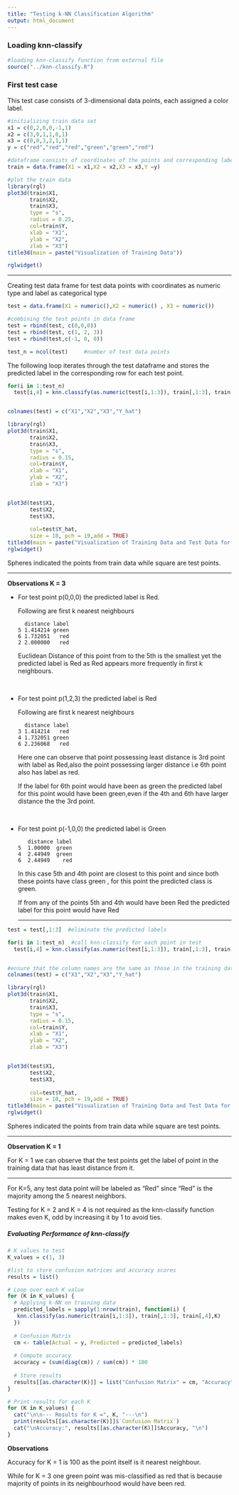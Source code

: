 ```yaml
---
title: "Testing k-NN Classification Algorithm"
output: html_document
---
```


### Loading knn-classify

```r
#loading knn-classify function from external file
source("../knn-classify.R")  
```

### First test case

This test case consists of 3-dimensional data points, each assigned a color label.

```r
#initializing train data set 
x1 = c(0,2,0,0,-1,1) 
x2 = c(3,0,1,1,0,1) 
x3 = c(0,0,3,2,1,1)
y = c("red","red","red","green","green","red")

#dataframe consists of coordinates of the points and corresponding label of each point
train = data.frame(X1 = x1,X2 = x2,X3 = x3,Y =y)

```

```r
#plot the train data 
library(rgl)
plot3d(train$X1,
       train$X2,
       train$X3,
       type = "s",
       radius = 0.25,
       col=train$Y,
       xlab = "X1",
       ylab = "X2",
       zlab = "X3")
title3d(main = paste("Visualization of Training Data"))

rglwidget()

```

<hr>

Creating test data frame for test data points with coordinates as numeric type and label as categorical type

```r
test = data.frame(X1 = numeric(),X2 = numeric() , X3 = numeric())

#combining the test points in data frame
test = rbind(test, c(0,0,0))
test = rbind(test, c(1, 2, 3))
test = rbind(test,c(-1, 0, 0))

test_n = ncol(test)     #number of test data points

```

The following loop iterates through the test dataframe and stores the predicted label in the corresponding row for each test point.

```r
for(i in 1:test_n)
  test[i,4] = knn.classify(as.numeric(test[i,1:3]), train[,1:3], train[,4],3)


colnames(test) = c("X1","X2","X3","Y_hat")
```

```r
library(rgl)
plot3d(train$X1,
       train$X2,
       train$X3,
       type = "s",
       radius = 0.15,
       col=train$Y,
       xlab = "X1",
       ylab = "X2",
       zlab = "X3")


plot3d(test$X1,
       test$X2,
       test$X3,
       
       col=test$Y_hat,
       size = 10, pch = 19,add = TRUE)
title3d(main = paste("Visualization of Training Data and Test Data for K =", 3))
rglwidget()


```

Spheres indicated the points from train data while square are test points.

<hr>

**Observations K = 3**

-   For test point p(0,0,0) the predicted label is Red.

    Following are first k nearest neighbours

    ```         
      distance label 
    5 1.414214 green 
    6 1.732051   red 
    2 2.000000   red
    ```

    Euclidean Distance of this point from to the 5th is the smallest yet the predicted label is Red as Red appears more frequently in first k neighbours.

    <br>

-   For test point p(1,2,3) the predicted label is Red

    Following are first k nearest neighbours

    ```         
      distance label 
    3 1.414214   red 
    4 1.732051 green 
    6 2.236068   red
    ```

    Here one can observe that point possessing least distance is 3rd point with label as Red,also the point possessing larger distance i.e 6th point also has label as red.

    If the label for 6th point would have been as green the predicted label for this point would have been green,even if the 4th and 6th have larger distance the the 3rd point.

    <br>

-   For test point p(-1,0,0) the predicted label is Green

    ```         
       distance label
    5  1.00000  green 
    4  2.44949  green 
    6  2.44949    red
    ```

    In this case 5th and 4th point are closest to this point and since both these points have class green , for this point the predicted class is green.

    If from any of the points 5th and 4th would have been Red the predicted label for this point would have Red

    <hr>

```r
test = test[,1:3]  #eliminate the predicted labels

for(i in 1:test_n)  #call knn-classify for each point in test
  test[i,4] = knn.classify(as.numeric(test[i,1:3]), train[,1:3], train[,4],1)


#ensure that the column names are the same as those in the training dataset
colnames(test) = c("X1","X2","X3","Y_hat")  

```

```r
library(rgl)
plot3d(train$X1,
       train$X2,
       train$X3,
       type = "s",
       radius = 0.15,
       col=train$Y,
       xlab = "X1",
       ylab = "X2",
       zlab = "X3")


plot3d(test$X1,
       test$X2,
       test$X3,
       
       col=test$Y_hat,
       size = 10, pch = 19,add = TRUE)
title3d(main = paste("Visualization of Training Data and Test Data for K =", 1))
rglwidget()

```

Spheres indicated the points from train data while square are test points.

<hr>

**Observation K = 1**

For K = 1 we can observe that the test points get the label of point in the training data that has least distance from it.

<hr>

For K=5, any test data point will be labeled as "Red" since "Red" is the majority among the 5 nearest neighbors.

Testing for K = 2 and K = 4 is not required as the knn-classify function makes even K, odd by increasing it by 1 to avoid ties.

##### Evaluating Performance of knn-classify

```r
# K values to test
K_values = c(1, 3)

#list to store confusion matrices and accuracy scores
results = list()

# Loop over each K value
for (K in K_values) {
  # Applying k-NN on training data
  predicted_labels = sapply(1:nrow(train), function(i) {
   knn.classify(as.numeric(train[i,1:3]), train[,1:3], train[,4],K)
  })
  
  # Confusion Matrix
  cm <- table(Actual = y, Predicted = predicted_labels)
  
  # Compute accuracy
  accuracy = (sum(diag(cm)) / sum(cm)) * 100
  
  # Store results
  results[[as.character(K)]] = list("Confusion Matrix" = cm, "Accuracy" = accuracy)
}

# Print results for each K
for (K in K_values) {
  cat("\n\n--- Results for K =", K, "---\n")
  print(results[[as.character(K)]]$`Confusion Matrix`)
  cat("\nAccuracy:", results[[as.character(K)]]$Accuracy, "\n")
}

```

**Observations**

Accuracy for K = 1 is 100 as the point itself is it nearest neighbour.

While for K = 3 one green point was mis-classified as red that is because majority of points in its neighbourhood would have been red.
